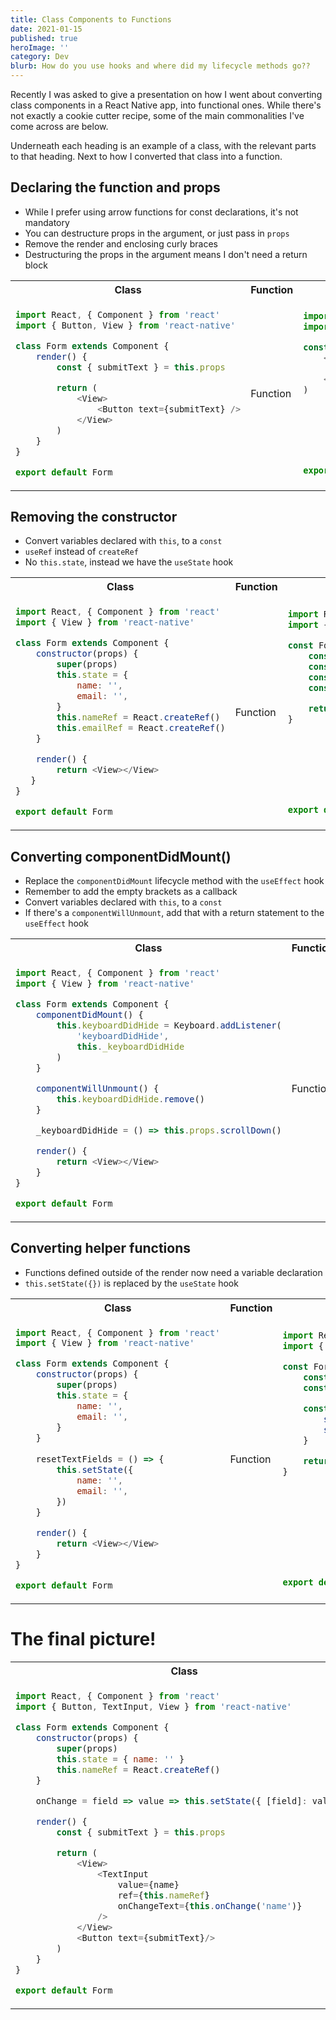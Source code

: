 ```yaml
---
title: Class Components to Functions
date: 2021-01-15
published: true
heroImage: ''
category: Dev
blurb: How do you use hooks and where did my lifecycle methods go??
---
```


Recently I was asked to give a presentation on how I went about converting class components in a React Native app, into functional ones. While there's not exactly a cookie cutter recipe, some of the main commonalities I've come across are below.

Underneath each heading is an example of a class, with the relevant parts to that heading. Next to how I converted that class into a function.

## Declaring the function and props
- While I prefer using arrow functions for const declarations, it's not mandatory
- You can destructure props in the argument, or just pass in `props` 
- Remove the render and enclosing curly braces
- Destructuring the props in the argument means I don't need a return block

<table>

<tr>
	<th> Class </th>
	<th> Function </th>
    <th></th>
</tr>

<tr>
<td>

```js
import React, { Component } from 'react'
import { Button, View } from 'react-native'

class Form extends Component {
    render() {
        const { submitText } = this.props

        return (
            <View>
                <Button text={submitText} />
            </View>
        )
    }
}

export default Form
```

</td>
<td> Function </td>
<td>

```js
import React from 'react'
import { Button, View } from 'react-native'

const Form = ({ submitText }) => (
    <View>
        <Button text={submitText}/>
    </View>
)







export default Form
```

</td>
</tr>

</table>


## Removing the constructor
- Convert variables declared with `this`, to a `const`
- `useRef` instead of `createRef`
- No `this.state`, instead we have the `useState` hook

<table>

<tr>
	<th> Class </th>
	<th> Function </th>
    <th></th>
</tr>

<tr>
<td>

```js
import React, { Component } from 'react'
import { View } from 'react-native'

class Form extends Component {
    constructor(props) {
        super(props)
        this.state = {
            name: '',
            email: '',
        }
        this.nameRef = React.createRef()
        this.emailRef = React.createRef()
    }

    render() {
        return <View></View>
   }
}

export default Form
```

</td>
<td> Function </td>
<td>

```js
import React, { useRef, useState } from 'react'
import { View } from 'react-native'

const Form = () => {
    const [name, setName] = useState('')
    const [email, setEmail] = useState('')
    const nameRef = useRef()
    const emailRef = useRef()

    return <View></View>
}








export default Form
```

</td>
</tr>

</table>


## Converting componentDidMount()
- Replace the `componentDidMount` lifecycle method with the `useEffect` hook
- Remember to add the empty brackets as a callback
- Convert variables declared with `this`, to a `const`
- If there's a `componentWillUnmount`, add that with a return statement to the `useEffect` hook

<table>

<tr>
	<th> Class </th>
	<th> Function </th>
    <th></th>
</tr>

<tr>
<td>

```js
import React, { Component } from 'react'
import { View } from 'react-native'

class Form extends Component {
    componentDidMount() {
        this.keyboardDidHide = Keyboard.addListener(
            'keyboardDidHide',
            this._keyboardDidHide
        )
    }

    componentWillUnmount() {
        this.keyboardDidHide.remove()
    }

    _keyboardDidHide = () => this.props.scrollDown()

    render() {
        return <View></View>
    }
}

export default Form
```

</td>
<td> Function </td>
<td>

```js
import React, { useEffect } from 'react'
import { View } from 'react-native'

const Form = ({ scrollDown, submitText }) => {
    useEffect(() => {
        const keyboardDidHide = Keyboard.addListener(
            'keyboardDidHide',
            _keyboardDidHide
        )

        return () => {
            keyboardDidHide.remove()
        }
    }, [])

    const _keyboardDidHide = () => scrollDown()

    return <View></View>
}



export default Form
```

</td>
</tr>

</table>


## Converting helper functions
- Functions defined outside of the render now need a variable declaration
- `this.setState({})` is replaced by the `useState` hook

<table>

<tr>
	<th> Class </th>
	<th> Function </th>
    <th></th>
</tr>

<tr>
<td>

```js
import React, { Component } from 'react'
import { View } from 'react-native'

class Form extends Component {
    constructor(props) {
        super(props)
        this.state = {
            name: '',
            email: '',
        }
    }
    
    resetTextFields = () => {
        this.setState({
            name: '',
            email: '',
        })
    }

    render() {
        return <View></View>
    }
}

export default Form
```

</td>
<td> Function </td>
<td>

```js
import React, { useState } from 'react'
import { View } from 'react-native'

const Form = () => {
    const [name, setName] = useState('')
    const [email, setEmail] = useState('')

    const resetTextFields = () => {
        setName('')
        setEmail('')
    }

    return <View></View>
}










export default Form
```

</td>
</tr>

</table>


# The final picture!

<table>

<tr>
	<th> Class </th>
	<th> Function </th>
    <th></th>
</tr>

<tr>
<td>

```js
import React, { Component } from 'react'
import { Button, TextInput, View } from 'react-native'

class Form extends Component {
    constructor(props) {
        super(props)
        this.state = { name: '' }
        this.nameRef = React.createRef()
    }

	onChange = field => value => this.setState({ [field]: value })

    render() {
		const { submitText } = this.props

        return (
            <View>
                <TextInput
                    value={name}
                    ref={this.nameRef}
                    onChangeText={this.onChange('name')}
                />
            </View>
			<Button text={submitText}/>
        )
    }
}

export default Form
```

</td>
<td> Function </td>
<td>

```js
import React, { useRef, useState } from 'react'
import { Button, TextInput, View } from 'react-native'

const Form = ({ submitText }) => {
    const [name, setName] = useState('')
    const nameRef = useRef()

    return (
        <View>
            <TextInput
                value={name}
                ref={nameRef}
                onChangeText={name => setName(name)}
            />
			<Button text={submitText}/>
        </View>
    )
}










export default Form
```

</td>
</tr>

</table>
